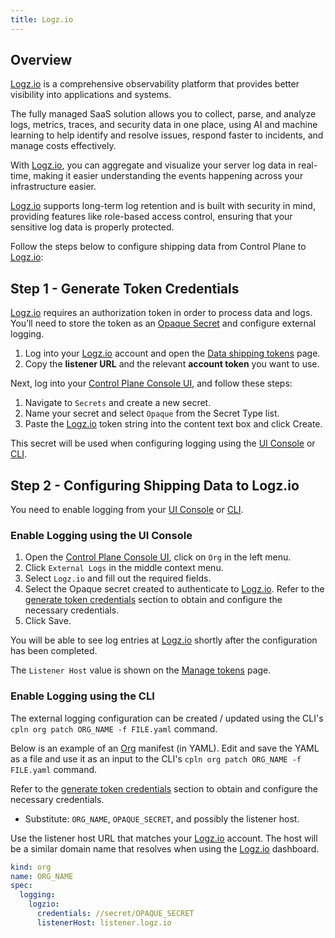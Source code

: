 ```yaml
---
title: Logz.io
---
```


## Overview

[Logz.io](https://www.logz.io) is a comprehensive observability platform that provides better visibility into
applications and systems.

The fully managed SaaS solution allows you to collect, parse, and analyze logs, metrics, traces, and security data in one place, using AI and machine learning to help identify and resolve issues, respond faster to incidents, and manage costs effectively.

With [Logz.io](https://www.logz.io), you can aggregate and visualize your server log data in real-time, making it easier understanding the events happening across your infrastructure easier.

[Logz.io](https://www.logz.io) supports long-term log retention and is built with security in mind, providing features like role-based access control, ensuring that your sensitive log data is properly protected.

Follow the steps below to configure shipping data from Control Plane to [Logz.io](https://www.logz.io):

## Step 1 - Generate Token Credentials

[Logz.io](https://www.logz.io) requires an authorization token in order to process data and logs. You’ll need to store the token as an [Opaque Secret](/reference/secret#opaque) and configure external logging.

1. Log into your [Logz.io](https://www.logz.io) account and open the [Data shipping tokens](https://app.logz.io/#/dashboard/settings/manage-tokens/data-shipping?product=logs) page.
2. Copy the **listener URL** and the relevant **account token** you want to use.

Next, log into your [Control Plane Console UI](https://console.cpln.io/), and follow these steps:

1. Navigate to `Secrets` and create a new secret.
2. Name your secret and select `Opaque` from the Secret Type list.
3. Paste the [Logz.io](https://www.logz.io) token string into the content text box and click Create.

This secret will be used when configuring logging using the [UI Console](#enable-logging-using-the-ui-console) or [CLI](#enable-logging-using-the-cli).

## Step 2 - Configuring Shipping Data to Logz.io

You need to enable logging from your [UI Console](#enable-logging-using-the-ui-console) or [CLI](#enable-logging-using-the-cli).

### Enable Logging using the UI Console

1. Open the [Control Plane Console UI](https://console.cpln.io/), click on `Org` in the left menu.
2. Click `External Logs` in the middle context menu.
3. Select `Logz.io` and fill out the required fields.
4. Select the Opaque secret created to authenticate to [Logz.io](https://www.logz.io). Refer to the [generate token credentials](#step-1-generate-token-credentials) section to obtain and configure the necessary credentials.
5. Click Save.

You will be able to see log entries at [Logz.io](https://www.logz.io) shortly after the configuration has been completed.

<Tip>

The `Listener Host` value is shown on the [Manage tokens](https://app.logz.io/#/dashboard/settings/manage-tokens/data-shipping?product=logs) page.

</Tip>

### Enable Logging using the CLI

The external logging configuration can be created / updated using the CLI's `cpln org patch ORG_NAME -f FILE.yaml` command.

Below is an example of an [Org](/reference/org) manifest (in YAML). Edit and save the YAML as a file and use it as an input to the CLI's `cpln org patch ORG_NAME -f FILE.yaml` command.

Refer to the [generate token credentials](#step-1-generate-token-credentials) section to obtain and configure the necessary credentials.

- Substitute: `ORG_NAME`, `OPAQUE_SECRET`, and possibly the listener host.

<Note>

Use the listener host URL that matches your [Logz.io](https://www.logz.io) account. The host will be a similar domain name that resolves when using the [Logz.io](https://www.logz.io) dashboard.

</Note>

```yaml YAML
kind: org
name: ORG_NAME
spec:
  logging:
    logzio:
      credentials: //secret/OPAQUE_SECRET
      listenerHost: listener.logz.io
```
